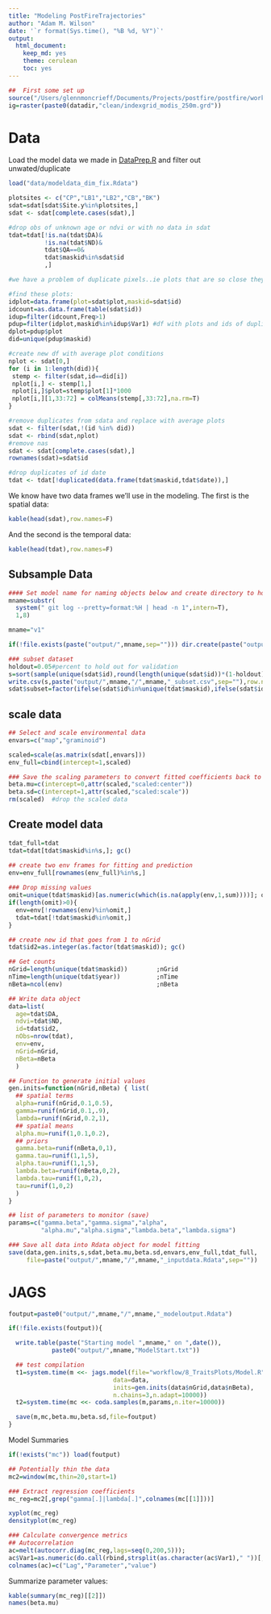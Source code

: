 ```yaml
---
title: "Modeling PostFireTrajectories"
author: "Adam M. Wilson"
date: '`r format(Sys.time(), "%B %d, %Y")`'
output:
  html_document:
    keep_md: yes
    theme: cerulean
    toc: yes
---
```


```r
##  First some set up
source("/Users/glennmoncrieff/Documents/Projects/postfire/postfire/workflow/setup.R")
ig=raster(paste0(datadir,"clean/indexgrid_modis_250m.grd"))  
```


# Data

Load the model data we made in [DataPrep.R](../1_Data/DataPrep.R) and filter out unwated/duplicate
```r
load("data/modeldata_dim_fix.Rdata")

plotsites <- c("CP","LB1","LB2","CB","BK")
sdat=sdat[sdat$Site.y%in%plotsites,]
sdat <- sdat[complete.cases(sdat),]

#drop obs of unknown age or ndvi or with no data in sdat
tdat=tdat[!is.na(tdat$DA)&
          !is.na(tdat$ND)&
          tdat$QA==0&
          tdat$maskid%in%sdat$id
          ,] 

#we have a problem of duplicate pixels..ie plots that are so close they fall in the same pixel and hence have the same data

#find these plots:
idplot=data.frame(plot=sdat$plot,maskid=sdat$id)
idcount=as.data.frame(table(sdat$id))
idup=filter(idcount,Freq>1)
pdup=filter(idplot,maskid%in%idup$Var1) #df with plots and ids of duplicates
dplot=pdup$plot
did=unique(pdup$maskid)

#create new df with average plot conditions
nplot <- sdat[0,]
for (i in 1:length(did)){
 stemp <- filter(sdat,id==did[i])
 nplot[i,] <- stemp[1,]
 nplot[i,]$plot=stemp$plot[1]*1000
 nplot[i,][1,33:72] = colMeans(stemp[,33:72],na.rm=T)
}

#remove duplicates from sdata and replace with average plots
sdat <- filter(sdat,!(id %in% did))
sdat <- rbind(sdat,nplot)
#remove nas
sdat <- sdat[complete.cases(sdat),]
rownames(sdat)=sdat$id

#drop duplicates of id date
tdat <- tdat[!duplicated(data.frame(tdat$maskid,tdat$date)),]
```

We know have two data frames we'll use in the modeling. The first is the spatial data:
```r
kable(head(sdat),row.names=F)
```

And the second is the temporal data:
```r
kable(head(tdat),row.names=F)
```

## Subsample Data
```r
#### Set model name for naming objects below and create directory to hold output
mname=substr(
  system(" git log --pretty=format:%H | head -n 1",intern=T),
  1,8)

mname="v1"

if(!file.exists(paste("output/",mname,sep=""))) dir.create(paste("output/",mname,sep=""),recursive=T)

### subset dataset
holdout=0.05#percent to hold out for validation
s=sort(sample(unique(sdat$id),round(length(unique(sdat$id))*(1-holdout)))); length(s)
write.csv(s,paste("output/",mname,"/",mname,"_subset.csv",sep=""),row.names=F)
sdat$subset=factor(ifelse(sdat$id%in%unique(tdat$maskid),ifelse(sdat$id%in%s,"Model Fitting","Validation"),"Prediction"),levels=c("Model Fitting","Validation","Prediction"),ordered=T)
```

## scale data

```r
## Select and scale environmental data
envars=c("map","graminoid")

scaled=scale(as.matrix(sdat[,envars]))
env_full=cbind(intercept=1,scaled)

### Save the scaling parameters to convert fitted coefficients back to metric units later
beta.mu=c(intercept=0,attr(scaled,"scaled:center"))
beta.sd=c(intercept=1,attr(scaled,"scaled:scale"))
rm(scaled)  #drop the scaled data
```


## Create model data
```r
tdat_full=tdat
tdat=tdat[tdat$maskid%in%s,]; gc() 

## create two env frames for fitting and prediction
env=env_full[rownames(env_full)%in%s,]
  
### Drop missing values
omit=unique(tdat$maskid)[as.numeric(which(is.na(apply(env,1,sum))))]; omit
if(length(omit)>0){
  env=env[!rownames(env)%in%omit,]
  tdat=tdat[!tdat$maskid%in%omit,]
}

## create new id that goes from 1 to nGrid
tdat$id2=as.integer(as.factor(tdat$maskid)); gc()

## Get counts
nGrid=length(unique(tdat$maskid))        ;nGrid
nTime=length(unique(tdat$year))          ;nTime
nBeta=ncol(env)                          ;nBeta

## Write data object
data=list(
  age=tdat$DA,
  ndvi=tdat$ND,
  id=tdat$id2,
  nObs=nrow(tdat),
  env=env,
  nGrid=nGrid,
  nBeta=nBeta
  )

## Function to generate initial values
gen.inits=function(nGrid,nBeta) { list(
  ## spatial terms
  alpha=runif(nGrid,0.1,0.5),
  gamma=runif(nGrid,0.1,.9),
  lambda=runif(nGrid,0.2,1),
  ## spatial means
  alpha.mu=runif(1,0.1,0.2),
  ## priors  
  gamma.beta=runif(nBeta,0,1),
  gamma.tau=runif(1,1,5),
  alpha.tau=runif(1,1,5),
  lambda.beta=runif(nBeta,0,2),
  lambda.tau=runif(1,0,2),
  tau=runif(1,0,2)
  )
}

## list of parameters to monitor (save)
params=c("gamma.beta","gamma.sigma","alpha",
         "alpha.mu","alpha.sigma","lambda.beta","lambda.sigma")

### Save all data into Rdata object for model fitting
save(data,gen.inits,s,sdat,beta.mu,beta.sd,envars,env_full,tdat_full,
     file=paste("output/",mname,"/",mname,"_inputdata.Rdata",sep="")) 
```


# JAGS
```r

foutput=paste0("output/",mname,"/",mname,"_modeloutput.Rdata")

if(!file.exists(foutput)){

  write.table(paste("Starting model ",mname," on ",date()),
            paste0("output/",mname,"ModelStart.txt"))

  ## test compilation
  t1=system.time(m <<- jags.model(file="workflow/8_TraitsPlots/Model.R",
                             data=data,
                             inits=gen.inits(data$nGrid,data$nBeta),
                             n.chains=3,n.adapt=10000))
  t2=system.time(mc <<- coda.samples(m,params,n.iter=10000))

  save(m,mc,beta.mu,beta.sd,file=foutput)  
}
```

Model Summaries
```r
if(!exists("mc")) load(foutput)

## Potentially thin the data
mc2=window(mc,thin=20,start=1)

### Extract regression coefficients
mc_reg=mc2[,grep("gamma[.]|lambda[.]",colnames(mc[[1]]))]

xyplot(mc_reg)
densityplot(mc_reg)
```

```r
### Calculate convergence metrics
## Autocorrelation
ac=melt(autocorr.diag(mc_reg,lags=seq(0,200,5))); 
ac$Var1=as.numeric(do.call(rbind,strsplit(as.character(ac$Var1)," "))[,2])
colnames(ac)=c("Lag","Parameter","value")
```

Summarize parameter values:
```r
kable(summary(mc_reg)[[2]])
names(beta.mu)
```
